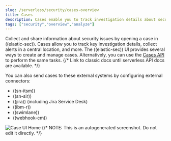 ```yaml
---
slug: /serverless/security/cases-overview
title: Cases
description: Cases enable you to track investigation details about security issues.
tags: ["security","overview","analyze"]
---
```


<div id="cases-overview"></div>

Collect and share information about security issues by opening a case in ((elastic-sec)). Cases allow you to track key investigation details, collect alerts in a central location, and more. The ((elastic-sec)) UI provides several ways to create and manage cases. Alternatively, you can use the [Cases API](((security-guide))/cases-api-overview.html) to perform the same tasks.
{/* Link to classic docs until serverless API docs are available. */}

You can also send cases to these external systems by <DocLink slug="/serverless/security/cases-settings">configuring external connectors</DocLink>:

* ((sn-itsm))
* ((sn-sir))
* ((jira)) (including Jira Service Desk)
* ((ibm-r))
* ((swimlane))
* ((webhook-cm))

![Case UI Home](../images/cases-open-manage/-cases-cases-home-page.png)
{/* NOTE: This is an autogenerated screenshot. Do not edit it directly. */}


